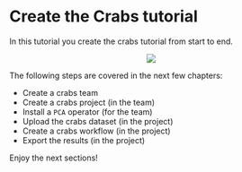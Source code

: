 # Create the Crabs tutorial

In this tutorial you create the crabs tutorial from start to end.

<center><img src="images/View_crab_picture.png"></center>

The following steps are covered in the next few chapters:

* Create a crabs team
* Create a crabs project (in the team)
* Install a `PCA` operator (for the team)
* Upload the crabs dataset (in the project)
* Create a crabs workflow (in the project)
* Export the results (in the project)

Enjoy the next sections!